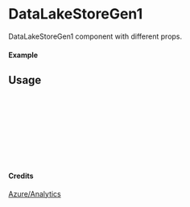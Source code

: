 
<Meta of={DataLakeStoreGen1} title="Azure/Analytics/DataLakeStoreGen1" />

# DataLakeStoreGen1

DataLakeStoreGen1 component with different props.

#### Example

<Canvas of={DataLakeStoreGen1.Primary} />

## Usage

```ts
import { DataLakeStoreGen1 } from "yadl-ui";

const Example = () => {
  return (
      <DataLakeStoreGen1 />
  );
};

export default Example;
```

#### Credits
[Azure/Analytics](https://learn.microsoft.com/en-us/azure/architecture/icons/)

